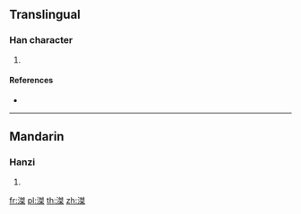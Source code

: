==Translingual==

===Han character===
{{Han char|rn=85|rad=水|as=10|sn=13|four=35194|canj=ENQD}}

# {{defn|Han|sort=水10}}

====References====
* {{Han ref|kx=0642.260|dkj=18029|dj=1050.070|hdz=31703.080|uh=6ED0|ud=28368|bh=DE66|bd=56934}}

----

==Mandarin==

===Hanzi===
{{cmn-hanzi|pin=[[jié]] ([[jie2]])|wg=chieh<sup>2</sup>}}

# {{defn|lang=cmn|sort=水10}}

[[fr:滐]]
[[pl:滐]]
[[th:滐]]
[[zh:滐]]
